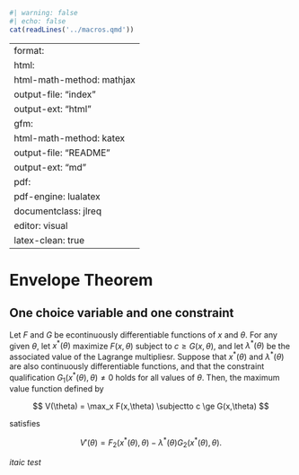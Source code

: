 ```r
#| warning: false
#| echo: false
cat(readLines('../macros.qmd'))
```
---
format:
  html:
    html-math-method: mathjax
    output-file: "index"
    output-ext: "html"
  gfm:
    html-math-method: katex
    output-file: "README"
    output-ext: "md"
  pdf:
    pdf-engine: lualatex
    documentclass: jlreq
    editor: visual
    latex-clean: true
---

# Envelope Theorem

## One choice variable and one constraint

Let $F$ and $G$ be econtinuously differentiable functions of $x$ and $\theta$. For any given $\theta$, let $x^*(\theta)$ maximize $F(x,\theta)$ subject to $c \ge G(x,\theta)$, and let $\lambda^*(\theta)$ be the associated value of the Lagrange multipliesr. Suppose that $x^*(\theta)$ and $\lambda^*(\theta)$ are also continuously differentiable functions, and that the constraint qualification $G_1(x^*(\theta), \theta) \ne 0$ holds for all values of $\theta$. Then, the maximum value function defined by

$$
V(\theta) = \max_x F(x,\theta) \subjectto c \ge G(x,\theta)
$$

satisfies

$$
V'(\theta) = F_2(x^*(\theta),\theta) - \lambda^*(\theta) G_2(x^*(\theta), \theta).
$$

*itaic test*